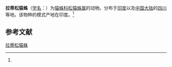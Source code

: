 {{Speciesbox
| name = 拉蒂松猫蛛
| status = 
| status_system = 
| image = 
| genus = Peucetia
| species = latikae
| authority = (Tikader, 1970)<ref name='id14191'>{{cite web| url =http://www.bioinfo.cn/db05/BjdwSpecies.php?action=view&id=14191| title =拉蒂松猫蛛| work =《中国动物物种编目数据库》| publisher =中国科学院微生物研究所| author =中国科学院动物研究所| accessdate =2009-04-28| deadurl =yes| archiveurl =https://web.archive.org/web/20160305061741/http://www.bioinfo.cn/db05/BjdwSpecies.php?action=view&id=14191| archivedate =2016-03-05}}</ref>
}}

'''拉蒂松猫蛛'''（[[学名|学名]]：{{lang|la|''Peucetia latikae''}}）为[[猫蛛科|猫蛛科]][[松猫蛛属|松猫蛛属]]的动物。分布于[[印度|印度]]以及[[中国大陆|中国大陆]]的[[四川|四川]]等地。该物种的模式产地在印度。<ref name='id14191'/>

== 参考文献 ==
{{reflist}}

{{Wikispecies|Peucetia latikae}}
{{Taxonbar|from=Q2654929}}

[[Category:松猫蛛属|拉蒂松猫蛛]]


{{蜘蛛小作品}}